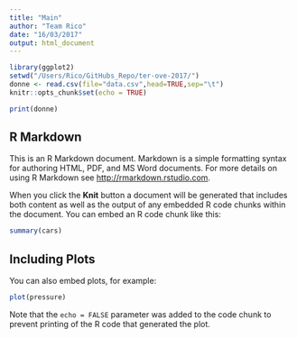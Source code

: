```yaml
---
title: "Main"
author: "Team Rico"
date: "16/03/2017"
output: html_document
---
```


```r
library(ggplot2)
setwd("/Users/Rico/GitHubs_Repo/ter-ove-2017/")
donne <- read.csv(file="data.csv",head=TRUE,sep="\t")
knitr::opts_chunk$set(echo = TRUE)
```



```r
print(donne)
```


## R Markdown

This is an R Markdown document. Markdown is a simple formatting syntax for authoring HTML, PDF, and MS Word documents. For more details on using R Markdown see <http://rmarkdown.rstudio.com>.

When you click the **Knit** button a document will be generated that includes both content as well as the output of any embedded R code chunks within the document. You can embed an R code chunk like this:

```r
summary(cars)
```

## Including Plots

You can also embed plots, for example:

```r
plot(pressure)
```

Note that the `echo = FALSE` parameter was added to the code chunk to prevent printing of the R code that generated the plot.
